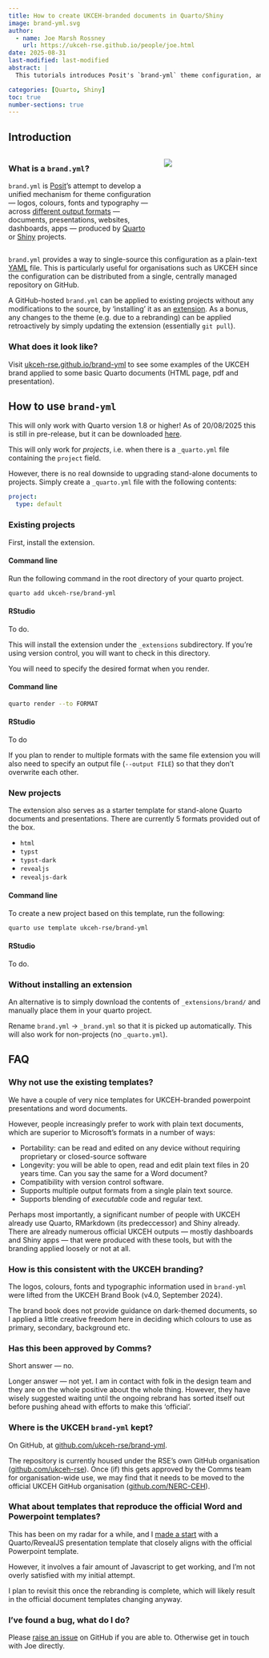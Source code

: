 ```yaml
---
title: How to create UKCEH-branded documents in Quarto/Shiny
image: brand-yml.svg
author:
  - name: Joe Marsh Rossney
    url: https://ukceh-rse.github.io/people/joe.html
date: 2025-08-31
last-modified: last-modified
abstract: |
  This tutorials introduces Posit's `brand-yml` theme configuration, and demonstrates how to apply UKCEH branding (fonts, colours and logos) to Quarto documents (such as this website) and Shiny apps.

categories: [Quarto, Shiny]
toc: true
number-sections: true
---
```


## Introduction

::::{.columns}
:::{.column width="60%"}

### What is a `brand.yml`?

`brand.yml` is [Posit](https://posit.co/)'s attempt to develop a unified mechanism for theme configuration --- logos, colours, fonts and typography --- across [different output formats](https://posit-dev.github.io/brand-yml/#support) --- documents, presentations, websites, dashboards, apps --- produced by [Quarto](https://quarto.org/) or [Shiny](https://shiny.posit.co/) projects.

:::
:::{.column width="40%"}

[![](brand-yml.svg)](https://posit-dev.github.io/brand-yml/)

:::
::::

`brand.yml` provides a way to single-source this configuration as a plain-text [YAML](https://en.wikipedia.org/wiki/YAML) file.
This is particularly useful for organisations such as UKCEH since the configuration can be distributed from a single, centrally managed repository on GitHub.

A GitHub-hosted `brand.yml` can be applied to existing projects without any modifications to the source, by 'installing' it as an [extension](https://quarto.org/docs/extensions/).
As a bonus, any changes to the theme (e.g. due to a rebranding) can be applied retroactively by simply updating the extension (essentially `git pull`).

### What does it look like?

Visit [ukceh-rse.github.io/brand-yml](https://ukceh-rse.github.io/brand-yml/) to see some examples of the UKCEH brand applied to some basic Quarto documents (HTML page, pdf and presentation).


## How to use `brand-yml`

:::{.callout-warning}
This will only work with Quarto version 1.8 or higher!
As of 20/08/2025 this is still in pre-release, but it can be downloaded [here](https://prerelease.quarto.org/docs/download/prerelease.html).
:::

:::{.callout-tip}
This will only work for _projects_, i.e. when there is a `_quarto.yml` file containing the `project` field.

However, there is no real downside to upgrading stand-alone documents to projects.
Simply create a `_quarto.yml` file with the following contents:

```yaml
project:
  type: default
```
:::

### Existing projects

First, install the extension.

:::{.panel-tabset}

#### Command line

Run the following command in the root directory of your quarto project.

```bash
quarto add ukceh-rse/brand-yml
```

#### RStudio

To do.

:::

This will install the extension under the `_extensions` subdirectory.
If you're using version control, you will want to check in this directory.

You will need to specify the desired format when you render.

:::{.panel-tabset}

#### Command line

```sh
quarto render --to FORMAT
```

#### RStudio

To do

:::

If you plan to render to multiple formats with the same file extension you will also need to specify an output file (`--output FILE`) so that they don't overwrite each other.


### New projects

The extension also serves as a starter template for stand-alone Quarto documents and presentations.
There are currently 5 formats provided out of the box.

- `html`
- `typst`
- `typst-dark`
- `revealjs`
- `revealjs-dark`

:::{.panel-tabset}

#### Command line

To create a new project based on this template, run the following:

```sh
quarto use template ukceh-rse/brand-yml
```

#### RStudio

To do.

:::

### Without installing an extension

An alternative is to simply download the contents of `_extensions/brand/` and manually place them in your quarto project. 

Rename `brand.yml` -> `_brand.yml` so that it is picked up automatically. 
This will also work for non-projects (no `_quarto.yml`).


## FAQ

### Why not use the existing templates?

We have a couple of very nice templates for UKCEH-branded powerpoint presentations and word documents.

However, people increasingly prefer to work with plain text documents, which are superior to Microsoft's formats in a number of ways:

- Portability: can be read and edited on any device without requiring proprietary or closed-source software
- Longevity: you will be able to open, read and edit plain text files in 20 years time. Can you say the same for a Word document?
- Compatibility with version control software.
- Supports multiple output formats from a single plain text source.
- Supports blending of _executable_ code and regular text.

Perhaps most importantly, a significant number of people with UKCEH already use Quarto, RMarkdown (its predeccessor) and Shiny already.
There are already numerous official UKCEH outputs --- mostly dashboards and Shiny apps --- that were produced with these tools, but with the branding applied loosely or not at all.

### How is this consistent with the UKCEH branding?

The logos, colours, fonts and typographic information used in `brand-yml` were lifted from the UKCEH Brand Book (v4.0, September 2024).

The brand book does not provide guidance on dark-themed documents, so I applied a little creative freedom here in deciding which colours to use as primary, secondary, background etc.

### Has this been approved by Comms?

Short answer --- no.

Longer answer --- not yet. 
I am in contact with folk in the design team and they are on the whole positive about the whole thing.
However, they have wisely suggested waiting until the ongoing rebrand has sorted itself out before pushing ahead with efforts to make this 'official'.

### Where is the UKCEH `brand-yml` kept?

On GitHub, at [github.com/ukceh-rse/brand-yml](https://github.com/ukceh-rse/brand-yml).

The repository is currently housed under the RSE's own GitHub organisation ([github.com/ukceh-rse](https://github.com/ukceh-rse)).
Once (if) this gets approved by the Comms team for organisation-wide use, we may find that it needs to be moved to the official UKCEH GitHub organisation ([github.com/NERC-CEH](https://github.com/NERC-CEH)).

### What about templates that reproduce the official Word and Powerpoint templates?

This has been on my radar for a while, and I [made a start](https://github.com/ukceh-rse/quarto-templates) with a Quarto/RevealJS presentation template that closely aligns with the official Powerpoint template.

However, it involves a fair amount of Javascript to get working, and I'm not overly satisfied with my initial attempt.

I plan to revisit this once the rebranding is complete, which will likely result in the official document templates changing anyway.

### I've found a bug, what do I do?

Please [raise an issue](https://github.com/ukceh-rse/brand-yml/issues) on GitHub if you are able to.
Otherwise get in touch with Joe directly.


